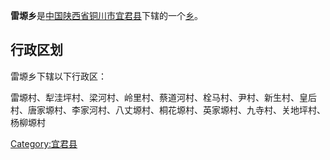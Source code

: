 {{中国乡级行政区
|行政区全称 = 雷塬乡
|景观照片文件名 = 
|景观照片描述 = 
|汉语拼音 =
|其他语言 = 
|其他语言名称 = 
|位置图文件名 = 
|位置图描述 = 
|自定义图片=
|上级行政区 = [[陕西省|陕西省]][[铜川市|铜川市]][[宜君县|宜君县]]
|行政区类别 = [[乡级行政区|乡]]
|行政区划代码 = 
|行政区划 = 
|村委会 = 
|居委会 = 
|建置时间 = 
|领导职位 = 
|领导名称 = 
|政府驻地 = 
|毗邻 = 
|地理坐标 = 
|总面积 = 
|总人口 = 
|户籍人口 = 
|户籍人口年份 = 
|常住人口 = 
|常住人口年份 = 
|人口密度 = 
|GDP = 
|邮政编码 = 
|电话区号 = 
|官方网站 = 
|网站名称 = 
}}
'''雷塬乡'''是[[中华人民共和国|中国]][[陕西省|陕西省]][[铜川市|铜川市]][[宜君县|宜君县]]下辖的一个[[乡级行政区|乡]]。

== 行政区划 ==
雷塬乡下辖以下行政区：

雷塬村、犁洼坪村、梁河村、岭里村、蔡道河村、栓马村、尹村、新生村、皇后村、唐家塬村、李家河村、八丈塬村、桐花塬村、英家塬村、九寺村、关地坪村、杨柳塬村

{{陕西小作品}}
{{宜君县行政区划}}

[[Category:宜君县|Category:宜君县]]